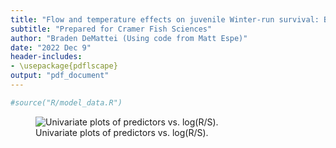---
title: "Flow and temperature effects on juvenile Winter-run survival: Braden Models"
subtitle: "Prepared for Cramer Fish Sciences"
author: "Braden DeMattei (Using code from Matt Espe)"
date: "2022 Dec 9"
header-includes:
- \usepackage{pdflscape}
output: "pdf_document"
---
```{r echo = FALSE}
#source("R/model_data.R")
```

![Univariate plots of predictors vs. log(R/S).](single_var.png)

```{=latex}
\begin{landscape}
% latex table generated in R 4.2.0 by xtable 1.8-4 package
% Mon Dec 12 13:04:44 2022
\begin{table}[ht]
\centering
\begin{tabular}{rrrrrr}
  \hline
Model & K & AICc & Delta AICc & AICc weight & log-Likelihood \\ 
  \hline
log(R/S) \~{} Eggs + Flow (weighted) + Martin surv. (weighted) &   5 & 24.26 & 0.00 & 0.96 & -5.46 \\ 
   \hline
log(R/S) \~{} Eggs + N days over 53F + Flow (weighted) &   5 & 30.68 & 6.42 & 0.04 & -8.68 \\ 
   \hline
log(R/S) \~{} Eggs + Flow (weighted) &   4 & 35.78 & 11.52 & 0.00 & -12.84 \\ 
   \hline
log(R/S) \~{} Eggs + Martin surv. (weighted) &   4 & 36.51 & 12.25 & 0.00 & -13.20 \\ 
   \hline
log(R/S) \~{} Eggs + N days over 53F &   4 & 40.21 & 15.95 & 0.00 & -15.05 \\ 
   \hline
log(R/S) \~{} Eggs &   3 & 63.07 & 38.81 & 0.00 & -27.94 \\ 
   \hline
\end{tabular}
\end{table}
% latex table generated in R 4.2.2 by xtable 1.8-4 package
% Mon Nov 28 18:15:48 2022
\begin{table}[ht]
\caption{Model parameter estimates for the model with the highest predictive performance (according to AICc).} 
\centering
\begin{tabular}{lrrrr}
  \hline
 & Estimate & Std. Error & t value & Pr($>$$|$t$|$) \\ 
  \hline
(Intercept) & -1.6946 & 0.0680 & -24.91 & 0.0000 \\ 
  Eggs (scaled) & -0.3461 & 0.0733 & -4.72 & 0.0001 \\ 
  Flow (weighted and scaled) & 0.4072 & 0.0956 & 4.26 & 0.0004 \\ 
  Martin surv. (weighted and scaled) & 0.3784 & 0.0919 & 4.12 & 0.0005 \\ 
   \hline
\end{tabular}
\end{table}
\end{landscape}
```
